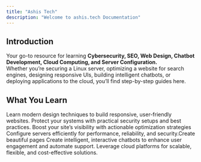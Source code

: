 ```yaml
---
title: "Ashis Tech"
description: "Welcome to ashis.tech Documentation"
---
```


## Introduction

Your go-to resource for learning **Cybersecurity, SEO, Web Design, Chatbot Development, Cloud Computing, and Server Configuration.** \
Whether you’re securing a Linux server, optimizing a website for search engines, designing responsive UIs, building intelligent chatbots, or deploying applications to the cloud, you’ll find step-by-step guides here.

## What You Learn

<Columns cols={2}>
  <Card title="Web Design:" icon="palette">
    Learn modern design techniques to build responsive, user-friendly websites.
  </Card>
  <Card title="Cybersecurity:" icon="shield">
    Protect your systems with practical security setups and best practices.
  </Card>
  <Card title="SEO:" icon="bullseye-arrow">
    Boost your site’s visibility with actionable optimization strategies
  </Card>
  <Card title="Server Configuration:" icon="server">
    Configure servers efficiently for performance, reliability, and security.Create beautiful pages
  </Card>
  <Card title="Chatbot Development:" icon="message-dots">
    Create intelligent, interactive chatbots to enhance user engagement and automate support.
  </Card>
  <Card title="Cloud Computing:" icon="cloud-check">
    Leverage cloud platforms for scalable, flexible, and cost-effective solutions.
  </Card>
</Columns>